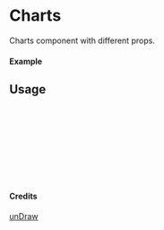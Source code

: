 
<Meta of={Charts} title="unDraw/Charts" />

# Charts

Charts component with different props.

#### Example

<Canvas of={Charts.Primary} />

## Usage

```ts
import { Charts } from "yadl-ui";

const Example = () => {
  return (
      <Charts />
  );
};

export default Example;
```

#### Credits
[unDraw](https://undraw.co/illustrations)
